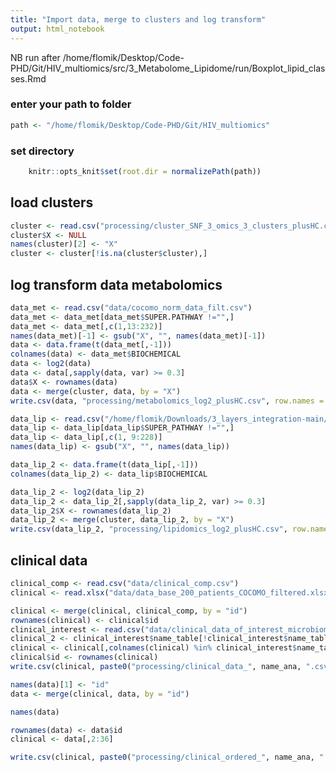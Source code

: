 ```yaml
---
title: "Import data, merge to clusters and log transform"
output: html_notebook
---
```


NB run after /home/flomik/Desktop/Code-PHD/Git/HIV_multiomics/src/3_Metabolome_Lipidome/run/Boxplot_lipid_classes.Rmd

### enter your path to folder
```r
path <- "/home/flomik/Desktop/Code-PHD/Git/HIV_multiomics"
```

### set directory
```r
    knitr::opts_knit$set(root.dir = normalizePath(path)) 
```


## load clusters
```r
cluster <- read.csv("processing/cluster_SNF_3_omics_3_clusters_plusHC.csv")
cluster$X <- NULL
names(cluster)[2] <- "X"
cluster <- cluster[!is.na(cluster$cluster),]
```

## log transform data metabolomics
```r
data_met <- read.csv("data/cocomo_norm_data_filt.csv")
data_met <- data_met[data_met$SUPER.PATHWAY !="",]
data_met <- data_met[,c(1,13:232)]
names(data_met)[-1] <- gsub("X", "", names(data_met)[-1])
data <- data.frame(t(data_met[,-1]))
colnames(data) <- data_met$BIOCHEMICAL
data <- log2(data)
data <- data[,sapply(data, var) >= 0.3]
data$X <- rownames(data)
data <- merge(cluster, data, by = "X")
write.csv(data, "processing/metabolomics_log2_plusHC.csv", row.names = FALSE)
```

```r
data_lip <- read.csv("/home/flomik/Downloads/3_layers_integration-main/data/clp_lipidomics_data.csv")
data_lip <- data_lip[data_lip$SUPER_PATHWAY !="",]
data_lip <- data_lip[,c(1, 9:228)]
names(data_lip) <- gsub("X", "", names(data_lip))

data_lip_2 <- data.frame(t(data_lip[,-1]))
colnames(data_lip_2) <- data_lip$BIOCHEMICAL

data_lip_2 <- log2(data_lip_2)
data_lip_2 <- data_lip_2[,sapply(data_lip_2, var) >= 0.3]
data_lip_2$X <- rownames(data_lip_2)
data_lip_2 <- merge(cluster, data_lip_2, by = "X")
write.csv(data_lip_2, "processing/lipidomics_log2_plusHC.csv", row.names = FALSE)
```


## clinical data
```r
clinical_comp <- read.csv("data/clinical_comp.csv")
clinical <- read.xlsx("data/data_base_200_patients_COCOMO_filtered.xlsx", 1)
```

```r
clinical <- merge(clinical, clinical_comp, by = "id")
rownames(clinical) <- clinical$id
clinical_interest <- read.csv("data/clinical_data_of_interest_microbiome_project.csv")
clinical_2 <- clinical_interest$name_table[!clinical_interest$name_table %in% colnames(clinical)]
clinical <- clinical[,colnames(clinical) %in% clinical_interest$name_table]
clinical$id <- rownames(clinical)
write.csv(clinical, paste0("processing/clinical_data_", name_ana, ".csv"))
```

```r
names(data)[1] <- "id"
data <- merge(clinical, data, by = "id")
```

```r
names(data)
```

```r
rownames(data) <- data$id
clinical <- data[,2:36]

write.csv(clinical, paste0("processing/clinical_ordered_", name_ana, ".csv"))
```
